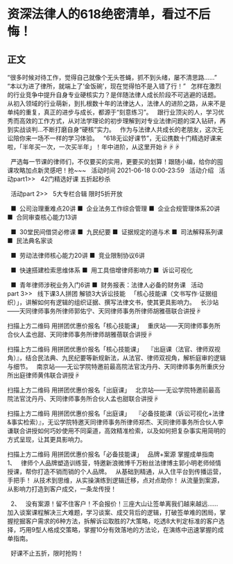 # 资深法律人的618绝密清单，看过不后悔！
## 正文
“很多时候对待工作，觉得自己就像个无头苍蝇，抓不到头绪，屡不清思路......”
“本以为进了律所，就端上了‘金饭碗’，现在觉得怕不是入错了行！”
 
怎样在激烈的行业竞争中提升自身专业硬核实力？是伴随法律人成长阶段不可逃避的话题。
 
从初入领域的行业萌新，到扎根数十年的法律达人，法律人的进阶之路，从来不是单纯的重复，真正的进步与成长，都源于“刻意练习”。
 
跟行业顶尖的人，学习优秀而高效的工作方式，从对法学理论的初步理解到对专业法律问题的深入钻研，再到实战谈判...不断打磨自身“硬核”实力。
 
作为与法律人共成长的老朋友，这次无讼陪你来一场不一样的学习体验。
 
“618无讼好课节”，无讼携数十门精选好课来啦，「半年买一次，一次买半年」！年中进阶，从这里开始☟☟☟
 

 
严选每一节课的律师们，不仅要买的实用，更要买的划算！跟随小编，给你的囤课攻略加点新灵感吧！抢~~~
 
活动时间
2021-06-18 0:00-23:59
 
活动介绍
 
活动part1>>
 
42门精选好课
五折起秒杀
 

 
活动part 2>>
 
5大专栏合辑
限时5折开放
 

 
■  公司治理重难点20讲
■  企业法务工作综合管理
■  企业合规管理体系20讲 
■  合同审查核心能力13讲 
 

 
■  30堂民间借贷必修课
■  九民纪要
■  证据规定的道与术
■  司法解释系列课
■  民法典名家谈
 

 
■  劳动法律师核心能力20讲
■  竞业限制协议6讲
 

 
■  快速搭建检索思维体系
■  用工具倍增律师影响力
■  诉讼可视化
 

 
■  青年律师涉税业务入门6讲
■  财务报表：法律人必备的财务课
 
活动part 3>>
 
线下课3人拼团
解锁3大诉讼技能
 
「核心技能课（文书写作·证据组织）」，讲解如何有逻辑的组织证据、撰写法律文书，使其更具影响力。
 
长沙站——天同律师事务所律师郭佑宁、天同律师事务所律师胡雅蓓联合讲授☟
 

扫描上方二维码
用拼团优惠价报名「核心技能课」
 
重庆站——天同律师事务所合伙人孟也甜、天同律师事务所律师胡雅蓓联合讲授☟
 

扫描上方二维码
用拼团优惠价报名「核心技能课」
 
『出庭课（法官、律师双视角）』，结合民法典、九民纪要等新规新法，从法官、律师双视角，解析庭审的逻辑与细节。
 
南京站——无讼学院特邀前最高院法官沈丹丹、天同律师事务所重庆分所出庭律师黄伟联合讲授☟
 

扫描上方二维码
用拼团优惠价报名「出庭课」
 
北京站——无讼学院特邀前最高院法官沈丹丹、天同律师事务所合伙人孟也甜联合讲授☟
 

扫描上方二维码
用拼团优惠价报名「出庭课」
 
『必备技能课（诉讼可视化+法律&事实检索）』，无讼学院特邀天同律师事务所律师郑杰、天同律师事务所合伙人李谦联合讲授如何巧妙使用不同渠道，高效精准检索，以及如何把复杂事实用简明的方式呈现，让其更具影响力。
 

扫描上方二维码
用拼团优惠价报名「必备技能课」
 
品牌+案源
掌握成单指南
 
1、
 
律师个人品牌塑造训练营，特邀新浪微博千万粉丝法律博主郭小明老师倾情授课，帮你打造不销而销的个人品牌。
 
从基础到精通，从入住平台到传播运营，手把手！
从技术到思维，从实操演练到逻辑迁移，点对点助你！
从流量到案源，从影响力打造到客户成交，一条龙传授！
 

 
2、
 
没有案源！留不住客户！不会报价！三座大山让签单离我们越来越远……
 
加入谈案课程解决三大难题，学习谈案、成交背后的逻辑，打破签单难的困局，掌握挖掘客户需求的6种方法，拆解诉讼取胜的7大策略，吃透8大判定标准的客户选择，巧用9型人格成交策略，掌握10分有效落地的方法论，在演练中迅速掌握的成单指南。
 

 
好课不止五折，限时抢购！
 


